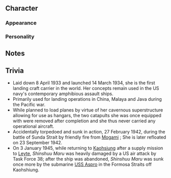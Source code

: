 ==Character==
===Appearance===
===Personality===
==Notes==

==Trivia==
*Laid down 8 April 1933 and launched 14 March 1934, she is the first landing craft carrier in the world. Her concepts remain used in the US navy's contemporary amphibious assault ships.
*Primarily used for landing operations in China, Malaya and Java during the Pacific war.
*While planned to load planes by virtue of her cavernous superstructure allowing for use as hangars, the two catapults she was once equipped with were removed after completion and she thus never carried any operational aircraft.
*Accidentally torpedoed and sunk in action, 27 February 1942, during the battle of Sunda Strait by friendly fire from [[Mogami]] ; She is later refloated on 23 September 1942.
*On 3 January 1945, while returning to [https://en.wikipedia.org/wiki/Kaoshiung Kaohsiung] after a supply mission to [https://en.wikipedia.org/wiki/Leyte Leyte], ''Shinshuu Maru'' was heavily damaged by a US air attack by Task Force 38; after the ship was abandoned, ''Shinshuu Maru'' was sunk once more by the submarine [https://en.wikipedia.org/wiki/USS_Aspro_(SS-309) USS Aspro] in the Formosa Straits off Kaohshiung.